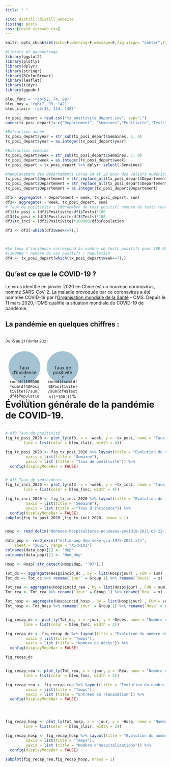 ```yaml
---
title: " "

site: distill::distill_website
listing: posts
css: [covid_siteweb.css]
---
```



<style>
.box {
    display: flex;
    flex-wrap: wrap;
    align-items: center;
    align-content: space-between;

}
  

.circle {
    margin:10px;
    width:100px;
    background: #A4C2D1;
    height:100px;
    text-align:center;
    border-radius:100px;
    <strong>line-height: 90px; /* 100 - 10 */</strong>
}

.circle.multi-line {
    line-height:15px;
    height:70px;
    padding-top:30px;
    /* 70 + 30 = 100 */
}


span.bulle {
    position: relative;
    z-index: 24;
    cursor: pointer;
}
</style>


```r
knitr::opts_chunk$set(echo=F,warning=F,message=F,fig.align= "center",fig.height= 5, fig.width= 8.5)
```

```r
#Library et parametrage
library(ggplot2)
library(plotly)
library(dplyr)
library(stringr)
library(RColorBrewer)
library(leaflet)
library(tidyr)
library(ggpubr)

bleu_fonc = 'rgb(52, 74, 88)'
bleu_moy = 'rgb(7, 93, 142)'
bleu_clair= 'rgb(35, 134, 148)'
```


```r
tx_posi_depart = read.csv("tx_positivite_depart.csv", sep=";")
names(tx_posi_depart)<-c("Departement", "Semaines","Positivite","Tests","Classe_Age","Population")

#Extraction année
tx_posi_depart$year = str_sub(tx_posi_depart$Semaines, 1, 4) 
tx_posi_depart$year = as.integer(tx_posi_depart$year)

#Extraction semaine
tx_posi_depart$week = str_sub(tx_posi_depart$Semaines, 7, 8) 
tx_posi_depart$week = as.integer(tx_posi_depart$week)
tx_posi_depart = tx_posi_depart %>% dplyr::select(-Semaines)

#Remplacement des départements Corse 2A et 2B pour des valeurs numériques.
tx_posi_depart$Departement = str_replace_all(tx_posi_depart$Departement, fixed("2B"), "200")
tx_posi_depart$Departement = str_replace_all(tx_posi_depart$Departement, fixed("2A"), "201")
tx_posi_depart$Departement = as.integer(tx_posi_depart$Departement)

df1<- aggregate(.~ Departement + week, tx_posi_depart, sum)
df3<- aggregate(.~ week, tx_posi_depart, sum)
# Taux de positivité : 100*nombre de test positif/ nombre de tests réalisés
df1$tx_posi = (df1$Positivite/df1$Tests)*100
df3$tx_posi = (df3$Positivite/df3$Tests)*100
df3$tx_inci = (df3$Positivite)*100000/df3$Population

df3 <- df3[-which(df3$week<=7),]



#Le taux d'incidence correspond au nombre de tests positifs pour 100.000 habitants. Il est calculé de la manière suivante :
#(100000 * nombre de cas positif) / Population
df4 <- tx_posi_depart[which(tx_posi_depart$week==7),]
```


## Qu'est ce que le COVID-19 ? 
Le virus identifié en janvier 2020 en Chine est un nouveau coronavirus, nommé SARS-CoV-2. La maladie provoquée par ce coronavirus a été nommée COVID-19 par l’[Organisation mondiale de la Santé](https://www.who.int/fr/emergencies/diseases/novel-coronavirus-2019/advice-for-public) - OMS. Depuis le 11 mars 2020, l’OMS qualifie la situation mondiale du COVID-19 de pandémie.

## La pandémie en quelques chiffres :
<br/>
<small> Du 15 au 21 Février 2021</small>
<br/>

<div class="box"><div class="circle multi-line">Taux d'incidence <br/> `r round((100000*sum(df4$Positivite))/sum(df4$Population),1)` 
</div>
<div class="circle multi-line"> Taux de positivité <br/> `r round((sum(df4$Positivite)/sum(df4$Tests))*100,1)`%
</div>




# Évolution générale de la pandémie de COVID-19.

```r
# df3 Taux de positivité 
fig_tx_posi_2020 <- plot_ly(df3, x = ~week, y = ~tx_posi, name = 'Taux de positivité', type = 'scatter', mode = 'lines',
        line = list(color = bleu_clair, width = 4)) 

fig_tx_posi_2020 <- fig_tx_posi_2020 %>% layout(title = "Evolution du taux de positivité du Covid-19 en 2020",
         xaxis = list(title = "Semaine"),
         yaxis = list (title = "Taux de positivité")) %>%
  config(displayModeBar = FALSE)

```




```r
# df3 Taux de indicidence 
fig_tx_inci_2020 <- plot_ly(df3, x = ~week, y = ~tx_inci, name = "Taux d'incidence", type = 'scatter', mode = 'lines',
        line = list(color = bleu_fonc, width = 4)) 

fig_tx_inci_2020 <- fig_tx_inci_2020 %>% layout(title = "Evolution du taux d'incidence et de positivité du Covid-19 en 2020",
         xaxis = list(title = "Semaine"),
         yaxis = list (title = "Taux d'incidence")) %>%
  config(displayModeBar = FALSE)
subplot(fig_tx_posi_2020 ,fig_tx_inci_2020, nrows = 1)
```

```r
Hosp <- read_delim("donnees-hospitalieres-nouveaux-covid19-2021-03-22-17h09.csv",";")

data_pop <- read_excel("estim-pop-dep-sexe-gca-1975-2021.xls", 
    sheet = "2021", range = "A5:H101")
colnames(data_pop)[1] <- 'dep'  
colnames(data_pop)[2] <- 'Nom_dep'  

Hosp <- Hosp[!str_detect(Hosp$dep, "^97"),]

Tot_dc <- aggregate(Hosp$incid_dc , by = list(Hosp$jour) , FUN = sum)
Tot_dc <- Tot_dc %>% rename(`jour` = Group.1) %>% rename(`Décès` = x)

Tot_rea <- aggregate(Hosp$incid_rea , by = list(Hosp$jour) , FUN = sum)
Tot_rea <- Tot_rea %>% rename(`jour` = Group.1) %>% rename(`Réa` = x)

Tot_hosp <- aggregate(Hosp$incid_hosp , by = list(Hosp$jour) , FUN = sum)
Tot_hosp <- Tot_hosp %>% rename(`jour` = Group.1) %>% rename(`Hosp` = x)

```

```r
fig_recap_dc <- plot_ly(Tot_dc, x = ~jour, y = ~Décès, name = "Nombre de décès", type = 'scatter', mode = 'lines',
        line = list(color = bleu_fonc, width = 2)) 

fig_recap_dc <- fig_recap_dc %>% layout(title = "Evolution du nombre de décès liés au Covid-19 en France",
         xaxis = list(title = "Temps"),
         yaxis = list (title = "Nombre de décès")) %>%
  config(displayModeBar = FALSE)

fig_recap_dc
```

```r
fig_recap_rea <- plot_ly(Tot_rea, x = ~jour, y = ~Réa, name = "Nombre de Réanimations", type = 'scatter', mode = 'lines',
        line = list(color = bleu_fonc, width = 2)) 

fig_recap_rea <- fig_recap_rea %>% layout(title = "Evolution du nombre d'entrées en réanimation liés au Covid-19 en France",
         xaxis = list(title = "Temps"),
         yaxis = list (title = "Entrées en réanimation")) %>%
  config(displayModeBar = FALSE)




```

```r
fig_recap_hosp <- plot_ly(Tot_hosp, x = ~jour, y = ~Hosp, name = "Nombre d'hospitalisations", type = 'scatter', mode = 'lines',
        line = list(color = bleu_clair, width = 2)) 

fig_recap_hosp <- fig_recap_hosp %>% layout(title = "Evolution du nombre d'hospitalisations et de réanimations liés au Covid-19 en France",
         xaxis = list(title = "Temps"),
         yaxis = list (title = "Nombre d'hospitalisations")) %>%
  config(displayModeBar = FALSE)

subplot(fig_recap_rea,fig_recap_hosp, nrows = 1)

```